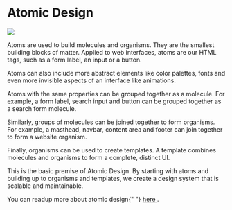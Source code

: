 
<Meta title="Styleguide/3. Atomic Design" />

<Story name="default">
  <h1>Atomic Design</h1>
  <img
    style={{ maxWidth: "100%" }}
    src="https://miro.medium.com/v2/resize:fit:1400/format:webp/1*fOVQj8dgr1Oobj3Uta24JQ.png"
  />
  <p>
    Atoms are used to build molecules and organisms. They are the smallest
    building blocks of matter. Applied to web interfaces, atoms are our HTML
    tags, such as a form label, an input or a button.
  </p>
  <p>
    Atoms can also include more abstract elements like color palettes, fonts and
    even more invisible aspects of an interface like animations.
  </p>
  <p>
    Atoms with the same properties can be grouped together as a molecule. For
    example, a form label, search input and button can be grouped together as a
    search form molecule.
  </p>
  <p>
    Similarly, groups of molecules can be joined together to form organisms. For
    example, a masthead, navbar, content area and footer can join together to
    form a website organism.
  </p>
  <p>
    Finally, organisms can be used to create templates. A template combines
    molecules and organisms to form a complete, distinct UI.
  </p>
  <p>
    This is the basic premise of Atomic Design. By starting with atoms and
    building up to organisms and templates, we create a design system that is
    scalable and maintainable.
  </p>
  <p>
    You can readup more about atomic design{" "}
    <a target="__blank" href="https://atomicdesign.bradfrost.com/chapter-2/">
      here
    </a>
    .
  </p>
</Story>
